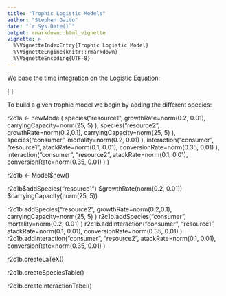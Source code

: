 ```yaml
---
title: "Trophic Logistic Models"
author: "Stephen Gaito"
date: "`r Sys.Date()`"
output: rmarkdown::html_vignette
vignette: >
  %\VignetteIndexEntry{Trophic Logistic Model}
  %\VignetteEngine{knitr::rmarkdown}
  %\VignetteEncoding{UTF-8}
---
```


We base the time integration on the Logistic Equation:

\[
\begin{align}
\frac{dR_1}{dt} & = & rR_1(t) \left(1 − \frac{R_1(t)}{k_1} \right) - \frac{aC(t)R_1(t)}{1 + a(R_1(t) + R_2(t))} \\
\frac{dR_2}{dt} & = & rR_2(t) \left(1 − \frac{R_2(t - \tau)}{k_2} \right) - \frac{aC(t)R_2(t)}{1 + a(R_1(t) + R_2(t))} \\
\frac{dC}{dt} & = & C(t) \left(\frac{ea(R_1(t) + R_2(t))}{1 + a(R_1(t) + R_2(t))} - m \right)
\end{align}
\]


To build a given trophic model we begin by adding the different species:

r2c1a <- newModel(
  species("resource1",
    growthRate=norm(0.2, 0.01),
    carryingCapacity=norm(25, 5)
  ),
  species("resource2",
    growthRate=norm(0.2,0.1),
    carryingCapacity=norm(25, 5)
  ),
  species("consumer",
    mortality=norm(0.2, 0.01)
  ),
  interaction("consumer", "resource1",
    atackRate=norm(0.1, 0.01),
    conversionRate=norm(0.35, 0.01)
  ),
  interaction("consumer", "resource2",
    atackRate=norm(0.1, 0.01),
    conversionRate=norm(0.35, 0.01)
  )
)

r2c1b <- Model$new()

r2c1b$addSpecies("resource1")
  $growthRate(norm(0.2, 0.01))
  $carryingCapacity(norm(25, 5))

r2c1b.addSpecies("resource2",
  growthRate=norm(0.2,0.1),
  carryingCapacity=norm(25, 5)
)
r2c1b.addSpecies("consumer",
  mortality=norm(0.2, 0.01)
)
r2c1b.addInteraction("consumer", "resource1",
  atackRate=norm(0.1, 0.01),
  conversionRate=norm(0.35, 0.01)
)
r2c1b.addInteraction("consumer", "resource2",
  atackRate=norm(0.1, 0.01),
  conversionRate=norm(0.35, 0.01)
)

r2c1b.createLaTeX()

r2c1b.createSpeciesTable()

r2c1b.createInteractionTabel()


